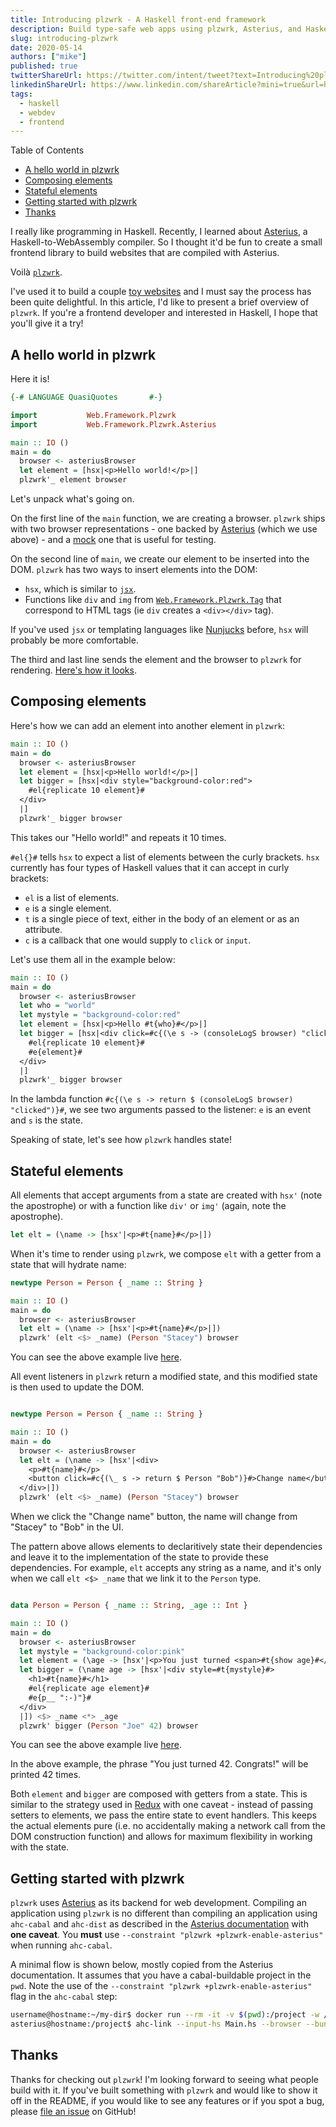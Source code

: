 ```yaml
---
title: Introducing plzwrk - A Haskell front-end framework
description: Build type-safe web apps using plzwrk, Asterius, and Haskell.
slug: introducing-plzwrk
date: 2020-05-14
authors: ["mike"]
published: true
twitterShareUrl: https://twitter.com/intent/tweet?text=Introducing%20plzwrk%3A%20A%20Haskell%20frontend%20framework%20via%20%40meeshkan%20https%3A%2F%2Fmeeshkan.com%2Fblog%2Fintroducing-plzwrk%2F
linkedinShareUrl: https://www.linkedin.com/shareArticle?mini=true&url=https%3A%2F%2Fmeeshkan.com%2Fblog%2Fintroducing-plzwrk%2F&source=Meeshkan
tags:
  - haskell
  - webdev
  - frontend
---
```


Table of Contents

- [A hello world in plzwrk](#a-hello-world-in-plzwrk)
- [Composing elements](#composing-elements)
- [Stateful elements](#stateful-elements)
- [Getting started with plzwrk](#getting-started-with-plzwrk)
- [Thanks](#thanks)

I really like programming in Haskell. Recently, I learned about [Asterius](https://github.com/tweag/asterius), a Haskell-to-WebAssembly compiler. So I thought it'd be fun to create a small frontend library to build websites that are compiled with Asterius.

Voilà [`plzwrk`](https://github.com/meeshkan/plzwrk).

I've used it to build a couple [toy websites](https://github.com/meeshkan/plzwrk) and I must say the process has been quite delightful. In this article, I'd like to present a brief overview of `plzwrk`. If you're a frontend developer and interested in Haskell, I hope that you'll give it a try!

## A hello world in plzwrk

Here it is!

```haskell
{-# LANGUAGE QuasiQuotes       #-}

import           Web.Framework.Plzwrk
import           Web.Framework.Plzwrk.Asterius

main :: IO ()
main = do
  browser <- asteriusBrowser
  let element = [hsx|<p>Hello world!</p>|]
  plzwrk'_ element browser
```

Let's unpack what's going on.

On the first line of the `main` function, we are creating a browser. `plzwrk` ships with two browser representations - one backed by [Asterius](https://github.com/meeshkan/plzwrk/blob/6ccee37d5190873d455b4d648d78dfda9ad59edc/src/Web/Framework/Plzwrk/Asterius.hs#L34) (which we use above) - and a [mock](https://github.com/meeshkan/plzwrk/blob/6ccee37d5190873d455b4d648d78dfda9ad59edc/src/Web/Framework/Plzwrk/MockJSVal.hs#L648) one that is useful for testing.

On the second line of `main`, we create our element to be inserted into the DOM. `plzwrk` has two ways to insert elements into the DOM:

- `hsx`, which is similar to [`jsx`](https://reactjs.org/docs/introducing-jsx.html).
- Functions like `div` and `img` from [`Web.Framework.Plzwrk.Tag`](https://github.com/meeshkan/plzwrk/blob/master/src/Web/Framework/Plzwrk/Tag.hs) that correspond to HTML tags (ie `div` creates a `<div></div>` tag).

If you've used `jsx` or templating languages like [Nunjucks](https://mozilla.github.io/nunjucks/) before, `hsx` will probably be more comfortable.

The third and last line sends the element and the browser to `plzwrk` for rendering. [Here's how it looks](https://plzwrk-hello-world.surge.sh).

## Composing elements

Here's how we can add an element into another element in `plzwrk`:

```haskell
main :: IO ()
main = do
  browser <- asteriusBrowser
  let element = [hsx|<p>Hello world!</p>|]
  let bigger = [hsx|<div style="background-color:red">
    #el{replicate 10 element}#
  </div>
  |]
  plzwrk'_ bigger browser
```

This takes our "Hello world!" and repeats it 10 times.

`#el{}#` tells `hsx` to expect a list of elements between the curly brackets. `hsx` currently has four types of Haskell values that it can accept in curly brackets:

- `el` is a list of elements.
- `e` is a single element.
- `t` is a single piece of text, either in the body of an element or as an attribute.
- `c` is a callback that one would supply to `click` or `input`.

Let's use them all in the example below:

```haskell
main :: IO ()
main = do
  browser <- asteriusBrowser
  let who = "world"
  let mystyle = "background-color:red"
  let element = [hsx|<p>Hello #t{who}#</p>|]
  let bigger = [hsx|<div click=#c{(\e s -> (consoleLogS browser) "clicked")}# style=#t{mystyle}#>
    #el{replicate 10 element}#
    #e{element}#
  </div>
  |]
  plzwrk'_ bigger browser
```

In the lambda function `#c{(\e s -> return $ (consoleLogS browser) "clicked")}#`, we see two arguments passed to the listener: `e` is an event and `s` is the state.

Speaking of state, let's see how `plzwrk` handles state!

## Stateful elements

All elements that accept arguments from a state are created with `hsx'` (note the apostrophe) or with a function like `div'` or `img'` (again, note the apostrophe).

```haskell
let elt = (\name -> [hsx'|<p>#t{name}#</p>|])
```

When it's time to render using `plzwrk`, we compose `elt` with a getter from a state that will hydrate name:

```haskell
newtype Person = Person { _name :: String }

main :: IO ()
main = do
  browser <- asteriusBrowser
  let elt = (\name -> [hsx'|<p>#t{name}#</p>|])
  plzwrk' (elt <$> _name) (Person "Stacey") browser
```

You can see the above example live [here](https://plzwrk-hello-world-state.surge.sh).

All event listeners in `plzwrk` return a modified state, and this modified state is then used to update the DOM.

```haskell

newtype Person = Person { _name :: String }

main :: IO ()
main = do
  browser <- asteriusBrowser
  let elt = (\name -> [hsx'|<div>
    <p>#t{name}#</p>
    <button click=#c{(\_ s -> return $ Person "Bob")}#>Change name</button>
  </div>|])
  plzwrk' (elt <$> _name) (Person "Stacey") browser
```

When we click the "Change name" button, the name will change from "Stacey" to "Bob" in the UI.

The pattern above allows elements to declaritively state their dependencies and leave it to the implementation of the state to provide these dependencies. For example, `elt` accepts any string as a name, and it's only when we call `elt <$> _name` that we link it to the `Person` type.

```haskell

data Person = Person { _name :: String, _age :: Int }

main :: IO ()
main = do
  browser <- asteriusBrowser
  let mystyle = "background-color:pink"
  let element = (\age -> [hsx'|<p>You just turned <span>#t{show age}#</span>. Congrats!</p>|]) <$> _age
  let bigger = (\name age -> [hsx'|<div style=#t{mystyle}#>
    <h1>#t{name}#</h1>
    #el{replicate age element}#
    #e{p__ ":-)"}#
  </div>
  |]) <$> _name <*> _age
  plzwrk' bigger (Person "Joe" 42) browser
```

You can see the above example live [here](https://plzwrk-hello-world-repeat.surge.sh).

In the above example, the phrase "You just turned 42. Congrats!" will be printed 42 times.

Both `element` and `bigger` are composed with getters from a state. This is similar to the strategy used in [Redux](https://redux.js.org/) with one caveat - instead of passing setters to elements, we pass the entire state to event handlers. This keeps the actual elements pure (i.e. no accidentally making a network call from the DOM construction function) and allows for maximum flexibility in working with the state.

## Getting started with plzwrk

`plzwrk` uses [Asterius](https://github.com/tweag/asterius) as its backend for web development. Compiling an application using `plzwrk` is no different than compiling an application using `ahc-cabal` and `ahc-dist` as described in the [Asterius documentation](https://asterius.netlify.app) with **one caveat**. You **must** use `--constraint "plzwrk +plzwrk-enable-asterius"` when running `ahc-cabal`.

A minimal flow is shown below, mostly copied from the Asterius documentation. It assumes that you have a cabal-buildable project in the `pwd`. Note the use of the `--constraint "plzwrk +plzwrk-enable-asterius"` flag in the `ahc-cabal` step:

```bash
username@hostname:~/my-dir$ docker run --rm -it -v $(pwd):/project -w /project meeshkan/plzwrk
asterius@hostname:/project$ ahc-link --input-hs Main.hs --browser --bundle
```

## Thanks

Thanks for checking out `plzwrk`! I'm looking forward to seeing what people build with it. If you've built something with `plzwrk` and would like to show it off in the README, if you would like to see any features or if you spot a bug, please [file an issue](https://github.com/meeshkan/plzwrk/issues) on GitHub!
